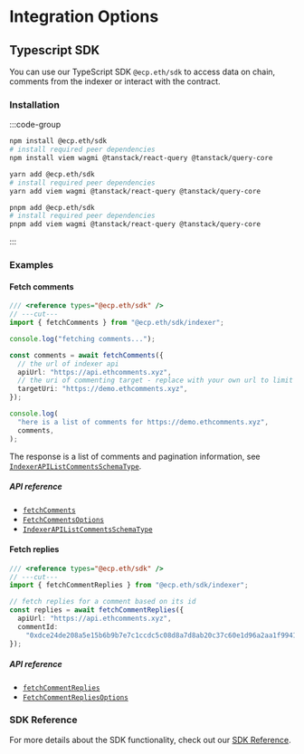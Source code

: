 # Integration Options

## Typescript SDK

You can use our TypeScript SDK `@ecp.eth/sdk` to access data on chain, comments from the indexer or interact with the contract.

### Installation

:::code-group

```bash [npm]
npm install @ecp.eth/sdk
# install required peer dependencies
npm install viem wagmi @tanstack/react-query @tanstack/query-core
```

```bash [yarn]
yarn add @ecp.eth/sdk
# install required peer dependencies
yarn add viem wagmi @tanstack/react-query @tanstack/query-core
```

```bash [pnpm]
pnpm add @ecp.eth/sdk
# install required peer dependencies
pnpm add viem wagmi @tanstack/react-query @tanstack/query-core
```

:::

### Examples

#### Fetch comments

```ts twoslash
/// <reference types="@ecp.eth/sdk" />
// ---cut---
import { fetchComments } from "@ecp.eth/sdk/indexer";

console.log("fetching comments...");

const comments = await fetchComments({
  // the url of indexer api
  apiUrl: "https://api.ethcomments.xyz",
  // the uri of commenting target - replace with your own url to limit comments to a specific page
  targetUri: "https://demo.ethcomments.xyz",
});

console.log(
  "here is a list of comments for https://demo.ethcomments.xyz",
  comments,
);
```

The response is a list of comments and pagination information, see [`IndexerAPIListCommentsSchemaType`](/sdk-reference/indexer/type-aliases/IndexerAPIListCommentsSchemaType).

##### API reference

- [`fetchComments`](/sdk-reference/indexer/functions/fetchComments)
- [`FetchCommentsOptions`](/sdk-reference/indexer/type-aliases/FetchCommentsOptions)
- [`IndexerAPIListCommentsSchemaType`](/sdk-reference/indexer/type-aliases/IndexerAPIListCommentsSchemaType)

#### Fetch replies

```ts twoslash
/// <reference types="@ecp.eth/sdk" />
// ---cut---
import { fetchCommentReplies } from "@ecp.eth/sdk/indexer";

// fetch replies for a comment based on its id
const replies = await fetchCommentReplies({
  apiUrl: "https://api.ethcomments.xyz",
  commentId:
    "0xdce24de208a5e15b6b9b7e7c1ccdc5c08d8a7d8ab20c37c60e1d96a2aa1f9941",
});
```

##### API reference

- [`fetchCommentReplies`](/sdk-reference/indexer/functions/fetchCommentReplies)
- [`FetchCommentRepliesOptions`](/sdk-reference/indexer/type-aliases/FetchCommentRepliesOptions)

### SDK Reference

For more details about the SDK functionality, check out our [SDK Reference](/sdk-reference).
